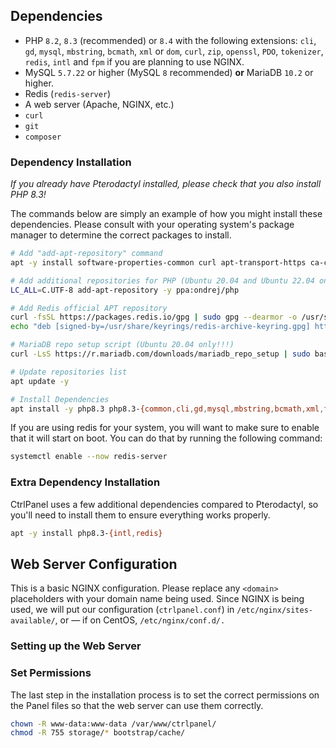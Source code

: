 



## Dependencies

- PHP `8.2`, `8.3` (recommended) or `8.4` with the following extensions: `cli`, `gd`, `mysql`, `mbstring`, `bcmath`, `xml` or `dom`, `curl`, `zip`, `openssl`, `PDO`, `tokenizer`, `redis`, `intl` and `fpm` if you are planning to use NGINX.
- MySQL `5.7.22` or higher (MySQL `8` recommended) **or** MariaDB `10.2` or higher.
- Redis (`redis-server`)
- A web server (Apache, NGINX, etc.)
- `curl`
- `git`
- `composer`

### Dependency Installation

_If you already have Pterodactyl installed, please check that you also install PHP 8.3!_

The commands below are simply an example of how you might install these dependencies. Please consult with your operating system's package manager to determine the correct packages to install.

```bash
# Add "add-apt-repository" command
apt -y install software-properties-common curl apt-transport-https ca-certificates gnupg

# Add additional repositories for PHP (Ubuntu 20.04 and Ubuntu 22.04 only!!!)
LC_ALL=C.UTF-8 add-apt-repository -y ppa:ondrej/php

# Add Redis official APT repository
curl -fsSL https://packages.redis.io/gpg | sudo gpg --dearmor -o /usr/share/keyrings/redis-archive-keyring.gpg
echo "deb [signed-by=/usr/share/keyrings/redis-archive-keyring.gpg] https://packages.redis.io/deb $(lsb_release -cs) main" | sudo tee /etc/apt/sources.list.d/redis.list

# MariaDB repo setup script (Ubuntu 20.04 only!!!)
curl -LsS https://r.mariadb.com/downloads/mariadb_repo_setup | sudo bash

# Update repositories list
apt update -y

# Install Dependencies
apt install -y php8.3 php8.3-{common,cli,gd,mysql,mbstring,bcmath,xml,fpm,curl,zip} mariadb-server nginx git redis-server
```

If you are using redis for your system, you will want to make sure to enable that it will start on boot. You can do that by running the following command:

```bash
systemctl enable --now redis-server
```

### Extra Dependency Installation

CtrlPanel uses a few additional dependencies compared to Pterodactyl, so you'll need to install them to ensure everything works properly.

```bash
apt -y install php8.3-{intl,redis}
```

<ComposerInstall />

<DownloadFiles />

<DatabaseSetup />

<ComposerPackages />

<StorageSymlink />

## Web Server Configuration

This is a basic NGINX configuration. Please replace any `<domain>` placeholders with your domain name being used. Since NGINX is being used, we will put our configuration (`ctrlpanel.conf`) in `/etc/nginx/sites-available/`, or — if on CentOS, `/etc/nginx/conf.d/.`

### Setting up the Web Server

<Tabs>
  <TabItem value="nginx-ssl" label="Nginx With SSL" default>
    <NginxSSL />
  </TabItem>
  <TabItem value="nginx-no-ssl" label="Nginx Without SSL">
    <NginxNoSSL />
  </TabItem>
  <TabItem value="apache-ssl" label="Apache With SSL">
    <ApacheSSL />
  </TabItem>
  <TabItem value="apache-nossl" label="Apache Without SSL">
    <ApacheNoSSL />
  </TabItem>
</Tabs>

### Set Permissions

The last step in the installation process is to set the correct permissions on the Panel files so that the web server can
use them correctly.

```bash
chown -R www-data:www-data /var/www/ctrlpanel/
chmod -R 755 storage/* bootstrap/cache/
```

<QueueListeners />

<NavigateToWeb />
